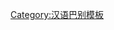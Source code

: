 {{User language-4|cmn-chongqing|該用戶能以'''[[:Category:cmn-chongqing-4 使用者|-{zh-hant:地道;zh-hans:地道}-]]'''的'''[[:Category:cmn-chongqing 使用者|重庆話]]'''進行交流。|重庆|12|9}}
<noinclude>
{{babel-lang|重慶|zh-chongqing|langvoid=話}}
[[Category:汉语巴别模板]]
</noinclude>